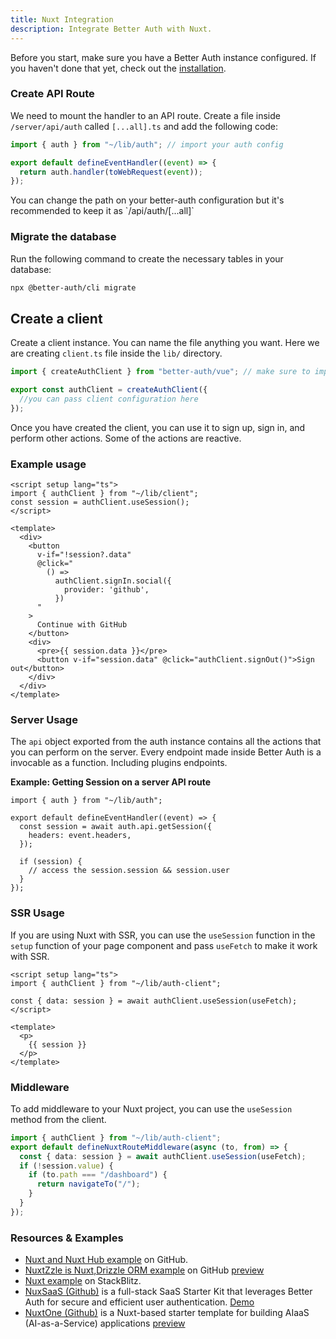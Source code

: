 ```yaml
---
title: Nuxt Integration
description: Integrate Better Auth with Nuxt.
---
```


Before you start, make sure you have a Better Auth instance configured. If you haven't done that yet, check out the [installation](/docs/installation).

### Create API Route

We need to mount the handler to an API route. Create a file inside `/server/api/auth` called `[...all].ts` and add the following code:

```ts title="server/api/auth/[...all].ts"
import { auth } from "~/lib/auth"; // import your auth config

export default defineEventHandler((event) => {
  return auth.handler(toWebRequest(event));
});
```

<Callout type="info">
  You can change the path on your better-auth configuration but it's recommended to keep
  it as `/api/auth/[...all]`
</Callout>

### Migrate the database

Run the following command to create the necessary tables in your database:

```bash
npx @better-auth/cli migrate
```

## Create a client

Create a client instance. You can name the file anything you want. Here we are creating `client.ts` file inside the `lib/` directory.

```ts title="auth-client.ts"
import { createAuthClient } from "better-auth/vue"; // make sure to import from better-auth/vue

export const authClient = createAuthClient({
  //you can pass client configuration here
});
```

Once you have created the client, you can use it to sign up, sign in, and perform other actions.
Some of the actions are reactive.

### Example usage

```vue title="index.vue"
<script setup lang="ts">
import { authClient } from "~/lib/client";
const session = authClient.useSession();
</script>

<template>
  <div>
    <button
      v-if="!session?.data"
      @click="
        () =>
          authClient.signIn.social({
            provider: 'github',
          })
      "
    >
      Continue with GitHub
    </button>
    <div>
      <pre>{{ session.data }}</pre>
      <button v-if="session.data" @click="authClient.signOut()">Sign out</button>
    </div>
  </div>
</template>
```

### Server Usage

The `api` object exported from the auth instance contains all the actions that you can perform on the server. Every endpoint made inside Better Auth is a invocable as a function. Including plugins endpoints.

**Example: Getting Session on a server API route**

```tsx title="server/api/example.ts"
import { auth } from "~/lib/auth";

export default defineEventHandler((event) => {
  const session = await auth.api.getSession({
    headers: event.headers,
  });

  if (session) {
    // access the session.session && session.user
  }
});
```

### SSR Usage

If you are using Nuxt with SSR, you can use the `useSession` function in the `setup` function of your page component and pass `useFetch` to make it work with SSR.

```vue title="index.vue"
<script setup lang="ts">
import { authClient } from "~/lib/auth-client";

const { data: session } = await authClient.useSession(useFetch);
</script>

<template>
  <p>
    {{ session }}
  </p>
</template>
```

### Middleware

To add middleware to your Nuxt project, you can use the `useSession` method from the client.

```ts title="middleware/auth.global.ts"
import { authClient } from "~/lib/auth-client";
export default defineNuxtRouteMiddleware(async (to, from) => {
  const { data: session } = await authClient.useSession(useFetch);
  if (!session.value) {
    if (to.path === "/dashboard") {
      return navigateTo("/");
    }
  }
});
```

### Resources & Examples

- [Nuxt and Nuxt Hub example](https://github.com/atinux/nuxthub-better-auth) on GitHub.
- [NuxtZzle is Nuxt,Drizzle ORM example](https://github.com/leamsigc/nuxt-better-auth-drizzle) on GitHub [preview](https://nuxt-better-auth.giessen.dev/)
- [Nuxt example](https://stackblitz.com/github/better-auth/better-auth/tree/main/examples/nuxt-example) on StackBlitz.
- [NuxSaaS (Github)](https://github.com/NuxSaaS/NuxSaaS) is a full-stack SaaS Starter Kit that leverages Better Auth for secure and efficient user authentication. [Demo](https://nuxsaas.com/)
- [NuxtOne (Github)](https://github.com/nuxtone/nuxt-one) is a Nuxt-based starter template for building AIaaS (AI-as-a-Service) applications [preview](https://www.one.devv.zone)
